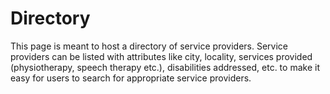 # Directory

This page is meant to host a directory of service providers. Service providers can be listed with attributes like city, locality, services provided (physiotherapy, speech therapy etc.), disabilities addressed, etc. to make it easy for users to search for appropriate service providers. 